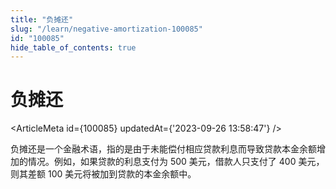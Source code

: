 ```yaml
---
title: "负摊还"
slug: "/learn/negative-amortization-100085"
id: "100085"
hide_table_of_contents: true
---
```



# 负摊还

<ArticleMeta id={100085} updatedAt={'2023-09-26 13:58:47'} />
<div className='border-solid border-b border-t-0 my-4 border-[var(--ifm-color-gray-300)]' />

负摊还是一个金融术语，指的是由于未能偿付相应贷款利息而导致贷款本金余额增加的情况。例如，如果贷款的利息支付为 500 美元，借款人只支付了 400 美元，则其差额 100 美元将被加到贷款的本金余额中。

